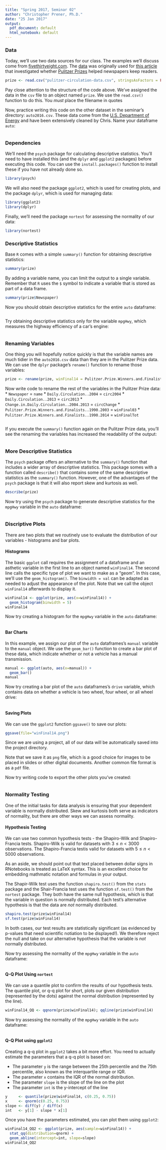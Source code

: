```yaml
---
title: "Spring 2017, Seminar 02"
author: "Christopher Prener, Ph.D."
date: "25 Jan 2017"
output:
  pdf_document: default
  html_notebook: default
---
```


### Data
Today, we'll use two data sources for our class. The examples we'll discuss come from [fivethirtyeight.com](https://fivethirtyeight.com). The [data](https://github.com/fivethirtyeight/data) was originally used for [this article](https://fivethirtyeight.com/datalab/do-pulitzers-help-newspapers-keep-readers/) that investigated whether [Pulitzer Prizes](http://www.pulitzer.org) helped newspapers keep readers.

```r
prize <- read.csv("pulitzer-circulation-data.csv", stringsAsFactors = FALSE)
```

Pay close attention to the structure of the code above. We've assigned the data in the `csv` file to an object named `prize`. We use the `read.csv()` function to do this. You *must* place the filename in quotes

Now, practice writing this code on the other dataset in the seminar's directory: `auto2016.csv`. These data come from the [U.S. Department of Energy](https://www.fueleconomy.gov/feg/download.shtml) and have been extensively cleaned by Chris. Name your dataframe `auto`:

```r

```

### Dependencies

We'll need the `psych` package for calculating descriptive statistics. You'll need to have installed this (and the `dplyr` and `ggplot2` packages) before executing this code. You can use the `install.packages()` function to install these if you have not already done so.

```r
library(psych)
```

We will also need the package `ggplot2`, which is used for creating plots, and the package `dplyr`, which is used for managing data:

```r
library(ggplot2)
library(dplyr)
```

Finally, we'll need the package `nortest` for assessing the normality of our data:

```r
library(nortest)
```


### Descriptive Statistics

Base `R` comes with a simple `summary()` function for obtaining descriptive statistics:

```r
summary(prize)
```

By adding a variable name, you can limit the output to a single variable. Remember that `R` uses the `$` symbol to indicate a variable that is stored as part of a data frame.

```r
summary(prize$Newspaper)
```

Now you should obtain descriptive statistics for the entire `auto` dataframe:

```r

```

Try obtaining descriptive statistics only for the variable `mpgHwy`, which measures the highway efficiency of a car's engine:

```r

```

### Renaming Variables

One thing you will hopefully notice quickly is that the variable names are much tidier in the `auto2016.csv` data than they are in the Pulitzer Prize data. We can use the `dplyr` package's `rename()` function to rename those variables:

```r
prize <- rename(prize, winFinal14 = Pulitzer.Prize.Winners.and.Finalists..2004.2014)
```

Now write code to rename the rest of the variables in the Pulitzer Prize data:
*  `Newspaper` = `name`
*  `Daily.Circulation..2004` = `circ2004`
*  `Daily.Circulation..2013` = `circ2013`
*  `Change.in.Daily.Circulation..2004.2013` = `circChange`
*  `Pulitzer.Prize.Winners.and.Finalists..1990.2003` = `winFinal03`
*  `Pulitzer.Prize.Winners.and.Finalists..1990.2014` = `winFinalTot`

```r

```

If you execute the `summary()` function again on the Pulitzer Prize data, you'll see the renaming the variables has increased the readability of the output:

```r

```

### More Descriptive Statistics
The `psych` package offers an alternative to the `summary()` function that includes a wider array of descriptive statistics. This package somes with a function called `describe()` that contains some of the same descriptive statistics as the `summary()` function. However, one of the advantages of the `psych` package is that it will also report skew and kurtosis as well.

```r
describe(prize)
```

Now try using the `psych` package to generate descriptive statistics for the `mpgHwy` variable in the `auto` dataframe:

```r

```

### Discriptive Plots
There are two plots that we routinely use to evaluate the distribution of our variables - histograms and bar plots.

#### Histograms

The basic `ggplot` call requires the assignment of a dataframe and an asthetic variable in the first line to an object named `winFinal14`. The second line calls the specific type of plot we want to make as a "geom". In this case, we'll use the `geom_histogram()`. The `binwidth = val` can be adapted as needed to adjust the appearance of the plot. Note that we call the object `winFinal14` afterwards to display it.

```r
winFinal14 <- ggplot(prize, aes(x=winFinal14)) +
  geom_histogram(binwidth = 5)
winFinal14
```

Now try creating a histogram for the `mpgHwy` variable in the `auto` dataframe:

```r

```

#### Bar Charts

In this example, we assign our plot of the `auto` dataframes's `manual` variable to the `manual` object. We use the `geom_bar()` function to create a bar plot of these data, which indicate whether or not a vehicle has a manual transmission.

```r
manual <- ggplot(auto, aes(x=manual)) +
  geom_bar()
manual
```

Now try creating a bar plot of the `auto` dataframes's `drive` variable, which contains data on whether a vehicle is two wheel, four wheel, or all wheel drive:

```r

```

#### Saving Plots
We can use the `ggplot2` function `ggsave()` to save our plots:

```r
ggsave(file="winFinal14.png")
```

Since we are using a project, all of our data will be automatically saved into the project directory.

Note that we save it as `png` file, which is a good choice for images to be placed in slides or other digital documents. Another common file format is as a `pdf` file.

Now try writing code to export the other plots you've created:

```r

```

### Normality Testing
One of the initial tasks for data analysis is ensuring that your dependent variable is normally distributed. Skew and kurtosis both serve as indicators of normality, but there are other ways we can assess normality.

#### Hypothesis Testing
We can use two common hypothesis tests - the Shapiro-Wilk and Shapiro-Francia tests. Shapiro-Wilk is valid for datasets with $3 \leq n < 3000$ observations. The Shapiro-Francia testis valid for datasets with $5 \leq n < 5000$ observations. 

As an aside, we should point out that text placed between dollar signs in RNotebooks is treated as LaTeX syntax. This is an excellent choice for embedding mathmatic notation and formulas in your output.

The Shapir-Wilk test uses the function `shapiro.test()` from the `stats` package and the Shair-Francia test uses the function `sf.test()` from the `nortest` package. They both have the same null hypothesis, which is that the variable in question is normally distributed. Each test's alternative hypothesis is that the data are *not* normally distributed.

```r
shapiro.test(prize$winFinal14)
sf.test(prize$winFinal14)
```

In both cases, our test results are statistically significant (as evidenced by p-values that need scientific notiation to be displayed!). We therefore reject the null and take on our alternative hypothesis that the variable is *not* normally distributed.

Now try assessing the normality of the `mpgHwy` variable in the `auto` dataframe:

```r

```

#### Q-Q Plot Using `nortest`

We can use a quantile plot to confirm the results of our hypothesis tests. The quantile plot, or q-q plot for short, plots our given distribution (represented by the dots) against the normal distribution (represented by the line). 

```r
winFinal14_QQ <- qqnorm(prize$winFinal14); qqline(prize$winFinal14)
```

Now try assessing the normality of the `mpgHwy` variable in the `auto` dataframe:

```r

```

#### Q-Q Plot using `ggplot2`

Creating a q-q plot in `ggplot2` takes a bit more effort. You need to actually estimate the parameters that a q-q plot is based on:

*  The parameter `y` is the range between the 25th percentile and the 75th percentile, also known as the interquartile range or IQR. 
*  The parameter `x` contains the IQR of the normal distribution. 
*  The parameter `slope` is the slope of the line on the plot
*  The parameter `int` is the y-intercept of the line

```r
y     <- quantile(prize$winFinal14, c(0.25, 0.75))
x     <- qnorm(c(0.25, 0.75))
slope <- diff(y) / diff(x)
int   <- y[1] - slope * x[1]
```

Once you have the parameters estimated, you can plot them using `ggplot2`:

```r
winFinal14_QQ2 <- ggplot(prize, aes(sample=winFinal14)) + 
  stat_qq(distribution=qnorm) + 
  geom_abline(intercept=int, slope=slope)
winFinal14_QQ2
```
